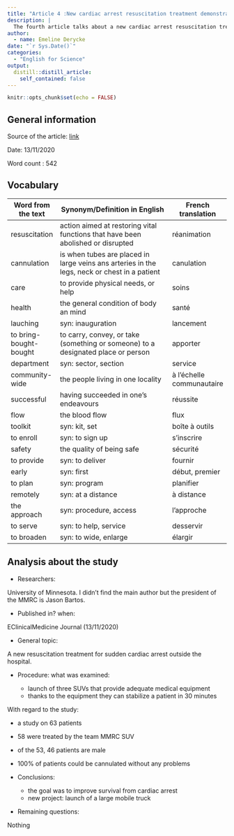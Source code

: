 ```yaml
---
title: "Article 4 :New cardiac arrest resuscitation treatment demonstrated 100% success rate in cannulation "
description: |
  The fourth article talks about a new cardiac arrest resuscitation treatment. 
author:
  - name: Emeline Derycke
date: "`r Sys.Date()`"
categories:
  - "English for Science"
output:
  distill::distill_article:
    self_contained: false
---
```


```r
knitr::opts_chunk$set(echo = FALSE)
```

## General information 

Source of the article: 
[link](https://www.sciencedaily.com/releases/2020/11/201113141802.htm)

Date: 13/11/2020

Word count : 542

## Vocabulary 
| Word from the text     | Synonym/Definition in English                                                                | French translation        |
| ---------------------- | -------------------------------------------------------------------------------------------- | ------------------------- |
| resuscitation          | action aimed at restoring vital functions that have been abolished or disrupted              | réanimation               |
| cannulation            | is when tubes are placed in large veins ans arteries in the legs, neck or chest in a patient | canulation                |
| care                   | to provide physical needs, or help                                                           | soins                     |
| health                 | the general condition of body an mind                                                        | santé                     |
| lauching               | syn: inauguration                                                                            | lancement                 |
| to bring-bought-bought | to carry, convey, or take (something or someone) to a designated place or person             | apporter                  |
| department             | syn: sector, section                                                                         | service                   |
| community-wide         | the people living in one locality                                                            | à l'échelle communautaire |
| successful             | having succeeded in one's endeavours                                                         | réussite                  |
| flow                   | the blood flow                                                                               | flux                      |
| toolkit                | syn: kit, set                                                                                | boîte à outils            |
| to enroll              | syn: to sign up                                                                              | s'inscrire                |
| safety                 | the quality of being safe                                                                    | sécurité                  |
| to provide             | syn: to deliver                                                                              | fournir                   |
| early                  | syn: first                                                                                   | début, premier            |
| to plan                | syn: program                                                                                 | planifier                 |
| remotely               | syn: at a distance                                                                           | à distance                |
| the approach           | syn: procedure, access                                                                       | l'approche                |
| to serve               | syn: to help, service                                                                        | desservir                 |
| to broaden             | syn: to wide, enlarge                                                                        | élargir                   |

## Analysis about the study 
* Researchers:

University of Minnesota. I didn't find the main author but the president of the MMRC is Jason Bartos.

* Published in? when:

EClinicalMedicine Journal (13/11/2020)

* General topic:

A new resuscitation treatment for sudden cardiac arrest outside the hospital.

* Procedure: what was examined:

   + launch of three SUVs that provide adequate medical equipment
   + thanks to the equipment they can stabilize a patient in 30 minutes

With regard to the study:

   + a study on 63 patients
   + 58 were treated by the team MMRC SUV
   + of the 53, 46 patients are male
   + 100% of patients could be cannulated without any problems

* Conclusions:

   + the goal was to improve survival from cardiac arrest
   + new project: launch of a large mobile truck

* Remaining questions:

Nothing
